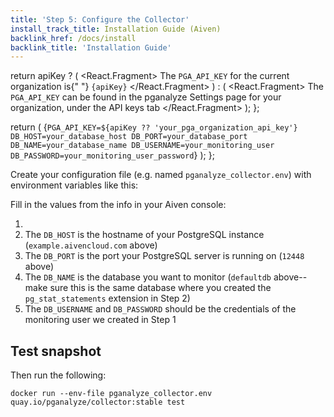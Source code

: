```yaml
---
title: 'Step 5: Configure the Collector'
install_track_title: Installation Guide (Aiven)
backlink_href: /docs/install
backlink_title: 'Installation Guide'
---
```





  return apiKey ? (
    <React.Fragment>
      The <code>PGA_API_KEY</code> for the current organization is{" "}
      <code>{apiKey}</code>
    </React.Fragment>
  ) : (
    <React.Fragment>
      The <code>PGA_API_KEY</code> can be found in the pganalyze Settings page
      for your organization, under the API keys tab
    </React.Fragment>
  );
};

  return (
    <CodeBlock>
      {`PGA_API_KEY=${apiKey ?? 'your_pga_organization_api_key'}
DB_HOST=your_database_host
DB_PORT=your_database_port
DB_NAME=your_database_name
DB_USERNAME=your_monitoring_user
DB_PASSWORD=your_monitoring_user_password`}
    </CodeBlock>
  );
};

Create your configuration file (e.g. named `pganalyze_collector.env`) with environment variables like this:

<CollectorDotEnv apiKey={props.apiKey} />

Fill in the values from the info in your Aiven console:

<ImgAivenDbSettings />

1. <APIKeyInstructions apiKey={props.apiKey} />
2. The `DB_HOST` is the hostname of your PostgreSQL instance (`example.aivencloud.com` above)
3. The `DB_PORT` is the port your PostgreSQL server is running on (`12448` above)
4. The `DB_NAME` is the database you want to monitor (`defaultdb` above--make
   sure this is the same database where you created the `pg_stat_statements`
   extension in Step 2)
5. The `DB_USERNAME` and `DB_PASSWORD` should be the credentials of the monitoring user we created in Step 1

## Test snapshot

Then run the following:

```
docker run --env-file pganalyze_collector.env quay.io/pganalyze/collector:stable test
```

<PublicLastStepLogInsightsLink />